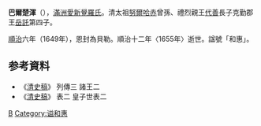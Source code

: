 {{Hatnote|这是[[满族人名|满族人名]]，只称名而不与姓氏连用，其姓氏为[[爱新觉罗氏|爱新觉罗]]。}}
'''巴爾楚渾'''（{{Bd|？||1655年}}），[[滿洲|滿洲]][[愛新覺羅氏|愛新覺羅氏]]。清太祖[[努爾哈赤|努爾哈赤]]曾孫、禮烈親王[[代善|代善]]長子克勤郡王[[岳託|岳託]]第四子。

[[順治|順治]]六年（1649年），恩封為貝勒。順治十二年〈1655年〉逝世。諡號「和惠」。

== 参考資料 ==
* 《[[清史稿|清史稿]]》 列傳三 諸王二
* 《[[清史稿|清史稿]]》 表二 皇子世表二

{{清朝人物小作品}}
[[Category:清朝宗室贝勒|B]]
[[Category:谥和惠|Category:谥和惠]]